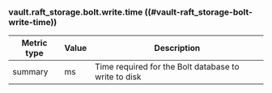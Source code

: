 ### vault.raft_storage.bolt.write.time ((#vault-raft_storage-bolt-write-time))

Metric type | Value | Description
----------- | ----- | -----------
summary     | ms    | Time required for the Bolt database to write to disk